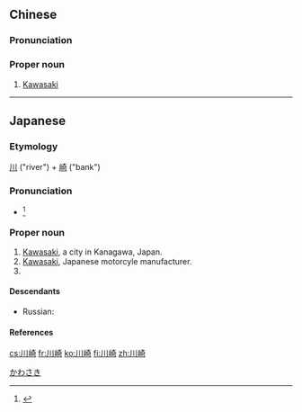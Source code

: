 ==Chinese==
{{zh-forms}}

===Pronunciation===
{{zh-pron
|m=Chuānqí
|cat=pn
}}

===Proper noun===
{{zh-proper noun}}

# [[Kawasaki]] {{gloss|Japanese company, place name or surname}}

----

==Japanese==
{{ja-kanjitab|かわ|さき|yomi=k}}

===Etymology===
[[川]] ("river") + [[崎]] ("bank")

===Pronunciation===
* {{ja-accent-common|h|か|わさき}}<ref>{{R:NHK Hatsuon}}</ref>

===Proper noun===
{{ja-pos|かわさき|proper}}

# [[Kawasaki]], a city in Kanagawa, Japan.
# [[Kawasaki]], Japanese motorcyle manufacturer.
# {{surname|lang=ja|sort=かわさき}}

====Descendants====
* Russian: {{l|ru|Каваса́ки|g=m}}

====References====
<references/>

[[Category:ja:Cities|かわさき]]

[[cs:川崎]]
[[fr:川崎]]
[[ko:川崎]]
[[fi:川崎]]
[[zh:川崎]]